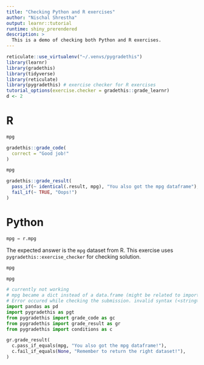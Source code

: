 ```yaml
---
title: "Checking Python and R exercises"
author: "Nischal Shrestha"
output: learnr::tutorial
runtime: shiny_prerendered
description: >
  This is a demo of checking both Python and R exercises.
---
```


```r
reticulate::use_virtualenv("~/.venvs/pygradethis")
library(learnr)
library(gradethis)
library(tidyverse)
library(reticulate)
library(pygradethis) # exercise checker for R exercises
tutorial_options(exercise.checker = gradethis::grade_learnr)
d <- 2
```

# R

```r
mpg
```

```r
gradethis::grade_code(
  correct = "Good job!"
)
```

```r
mpg
```

```r
gradethis::grade_result(
  pass_if(~ identical(.result, mpg), "You also got the mpg dataframe"),
  fail_if(~ TRUE, "Oops!")
)
```

# Python

```python
mpg = r.mpg
```

The expected answer is the `mpg` dataset from R. This exercise uses `pygradethis::exercise_checker` for checking solution.

```python
mpg
```

```python
mpg
```

```python
# currently not working
# mpg became a dict instead of a data.frame (might be related to import issues)
# Error occured while checking the submission. invalid syntax (<string>, line 2)
import pandas as pd
import pygradethis as pgt
from pygradethis import grade_code as gc
from pygradethis import grade_result as gr
from pygradethis import conditions as c

gr.grade_result(
  c.pass_if_equals(mpg, "You also got the mpg dataframe!"),
  c.fail_if_equals(None, "Remember to return the right dataset!"),
)
```

